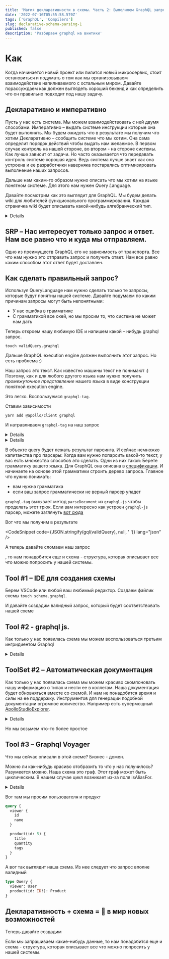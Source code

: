 ```yaml
---
title: 'Магия декларативности в cхемы. Часть 2: Выполняем GraphQL запросы'
date: '2022-07-16T05:55:58.570Z'
tags: ['GraphQL', 'Compilers']
slug: declarative-schema-parsing-1
published: false
description: 'Разбираем graphql на винтики'
---
```



# Как

Когда начинается новый проект или пилится новый микросервис, стоит остановиться и подумать о том как мы организовываем взаимодействие напиливаемого с остальным миром.
Давайте порассуждаем как должен выглядеть хороший бекенд и как определить что он правильно подходит под нашу задачу.

## Декларативно и императивно

Пусть у нас есть система. Мы можем взаимодействовать с ней двумя способами.
Императивно – выдать системе инструкции которые она будет выполнять. Мы будем _ожидать_ что в результате мы получим что хотим
Декларативно – сообщить системе что мы хотим. Она сама определит порядок действий чтобы выдать нам желаемое.
В первом случае контроль на нашей стороне, во втором - на стороне системы. Как лучше зависит от задачи. Но часто оказывается что передавать
контроль системе хорошая идея. Ведь система лучше знает как она устроена и ее разработчики наверняка постарались оптимизировать выполнение наших запросов.

Дальше нам каким-то образом нужно описать что мы хотим на языке понятном системе. Для этого нам нужен *Q*uery *L*anguage.

Давайте посмотрим как это выглядит для GraphQL. Мы будем делать wiki для любителей функционального программирования.
Каждая страничка wiki будет описывать какой-нибудь алгебраический тип.

<Details title="Если вы ничего не знаете о graphql не беда">
  Вот
  [тут](https://speakerdeck.com/hellsquirrel/graphql-ponimaiem-obiasniaiem-vniedriaiem)
  можно посмотреть слайды моего доклада в котором я все объясняю. А вот
  [тут](https://www.youtube.com/watch?v=wko-uoILG_w) сам доклад.
</Details>

## SRP – Нас интересует только запрос и ответ. Нам все равно что и куда мы отправляем.

Одно из преимуществ GraphQL его не зависимость от транспорта. Все что нам нужно это отправить запрос и получить ответ.
Нам все равно каким способом этот ответ будет доставлен.

## Как сделать правильный запрос?

Используя QueryLanguage нам нужно сделать только те запросы, которые будут понятны нашей системе.
Давайте подумаем по каким причинам запросы могут быть непонятными:

- У нас ошибка в грамматике
- С грамматикой все окей, но мы просим то, что система не может нам дать

Теперь откроем нашу любимую IDE и напишем какой – нибудь graphql запрос.

`touch validQuery.graphql`

<CodeSnippet code={validQuery} lang="graphql" />

Дальше GraphQL execution engine должен выполнить этот запрос. Но есть проблема :)

Наш запрос это текст. Как известно машины текст не понимают :) Поэтому, как и для любого другого языка нам нужно получить
_промежуточное представление_ нашего языка в виде конструкции понятной execution engine.

Это легко. Воспользуемся `graphql-tag`.

Ставим зависимости

`yarn add @apollo/client graphql`

И натравливаем `graphql-tag` на наш запрос

<Details title="Apollo?">
  Я буду использовать `graphql-tag` из библиотеки
  [Apollo](https://www.apollographql.com/docs/react/), потому что нам еще многое
  оттуда понадобится. Но вы можете установить `graphql-tag` отдельно
</Details>

<CodeSnippet code={parseRaw} lang="ts" />

<Details title="Oй какие симпатичные бэктики!">
  Ага. Если еще не интересовались, почитайте про [tagged template
  literals](https://developer.mozilla.org/en-US/docs/Web/JavaScript/Reference/Template_literals#tagged_templates).
</Details>

В объекте query будет лежать результат парсинга. И сейчас немножко капитанства про парсеры:
Когда вам нужно попарсить какой-то текст, у вас есть множество способов это сделать. Одни из них такой:
Берете грамматику вашего языка. Для GraphQL она описана в [спецификации](https://spec.graphql.org/draft/#sec-Language). И начинаете на основе этой грамматики строить
дерево запроса. Главное что нужно понимать:

- вам нужна грамматика
- если ваш запрос грамматически не верный парсер упадет

`graphql-tag` вызывает метод `parseDocument` из `graphql-js` чтобы проделать этот трюк.
Если вам интересно как устроен `graphql-js` парсер, можете заглянуть [вот сюда](https://github.com/graphql/graphql-js/blob/main/src/language/parser.ts)

Вот что мы получим в результате

<CodeSnippet code={JSON.stringify(gql(validQuery), null, ' ')} lang="json" />

A теперь давайте сломаем наш запрос

<CodeSnippet code={invalidQuery} lang="graphql" />

, то нам понадобится еще и схема - структура, которая описывает все что можно попросить
у нашей системы.

## Tool #1 – IDE для создания схемы

Берем VSCode или любой ваш любимый редактор.
Создаем файлик схемы `touch schema.graphql`.

<CodeSnippet code={schema} lang="graphql" />

И давайте создадим валидный запрос, который будет соответствовать нашей схеме

## Tool #2 - graphql js.

Как только у нас появилась схема мы можем воспользоваться третьим ингридиентом Graphql

<Details title="Кстати, а что из вышеперечисленного GraphQL">
  По спеке: GraphQL query language _and_ execution engine. Т.е все что было
  описываем GraphQL
</Details>

## ToolSet #2 – Автоматическая документация

Как только у нас появилась схема мы можем красиво скомпоновать нашу информацию о типах и нести ее в коллегам. Наша документация будет обновняться вместе со схемой.
И нам не понадобится время и силы на ее поддержку.
Инструментов для генерации подобной документации огромное количество.
Например есть супермощный [ApolloStudioExplorer](https://www.apollographql.com/docs/studio/explorer/explorer/).

<Details title="Apollo studio платформа которая предоставляет множество фич для работы с графом">
  Мы еще несколько раз будем упоминать этот замечательный инструмент по ходу
  повествования.
</Details>

Но мы возьмем что-то более простое

## Tool #3 – Graphql Voyager

Что мы сейчас описали в этой схеме? Бизнес - домен.

Можно ли как-нибудь красиво отобразить то что у нас получилось?
Разумеется можно. Наша схема это граф. Этот граф может быть циклическим. В нашем случае цикл возникает из-за поля isAliasFor.

<Details title="вам совсем не обязательно описывать бизнес-домен">
  Есть множество примеров использования GraphQL, включая достаточно
  экзотические, типа [Gatsby](https://www.gatsbyjs.com/).
</Details>

Вот там мы просим пользователя и продукт

```graphql
query {
  viewer {
    id
    name
  }

  product(id: 5) {
    title
    quantity
    tags
  }
}
```

А вот так выглядит наша схема. Из нее следует что запрос вполне валидный

```graphql
type Query {
  viewer: User
  product(id: ID!): Product
}
```

## Декларативность + схема = 🚪 в мир новых возможностей

Теперь давайте создадим

Если мы запрашиваем какие-нибудь данные, то нам понадобится еще и схема - структура, которая описывает все что можно попросить у нашей системы.
